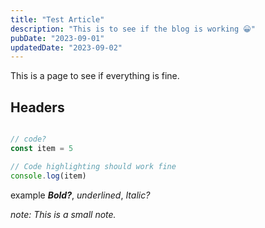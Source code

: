 ```yaml
---
title: "Test Article"
description: "This is to see if the blog is working 😀"
pubDate: "2023-09-01"
updatedDate: "2023-09-02"
---
```


<p>
This is a page to see if everything is fine. 
</p>

<h2> Headers </h2>


```ts

// code? 
const item = 5

// Code highlighting should work fine
console.log(item)
```

example _**Bold?**_, _underlined_, *Italic?*

_note: This is a small note._
